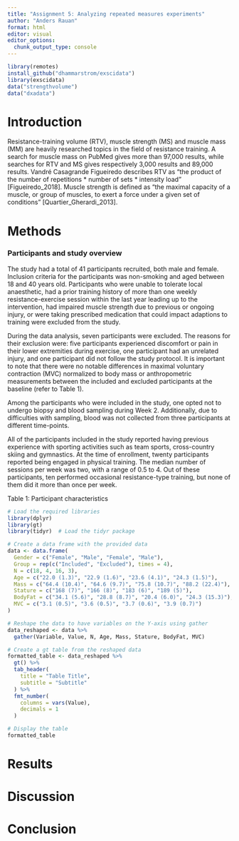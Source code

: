```yaml
---
title: "Assignment 5: Analyzing repeated measures experiments"
author: "Anders Rauan"
format: html
editor: visual
editor_options: 
  chunk_output_type: console
---
```


```r
library(remotes)
install_github("dhammarstrom/exscidata")
library(exscidata)
data("strengthvolume")
data("dxadata")
```

# Introduction

Resistance-training volume (RTV), muscle strength (MS) and muscle mass (MM) are heavily researched topics in the field of resistance training. A search for muscle mass on PubMed gives more than 97,000 results, while searches for RTV and MS gives respectively 3,000 results and 89,000 results. Vandré Casagrande Figueiredo describes RTV as "the product of the number of repetitions \* number of sets \* intensity load" \[Figueiredo_2018\]. Muscle strength is defined as "the maximal capacity of a muscle, or group of muscles, to exert a force under a given set of conditions" \[Quartier_Gherardi_2013\].

# Methods

### Participants and study overview

The study had a total of 41 participants recruited, both male and female. Inclusion criteria for the participants was non-smoking and aged between 18 and 40 years old. Participants who were unable to tolerate local anaesthetic, had a prior training history of more than one weekly resistance-exercise session within the last year leading up to the intervention, had impaired muscle strength due to previous or ongoing injury, or were taking prescribed medication that could impact adaptions to training were excluded from the study.

During the data analysis, seven participants were excluded. The reasons for their exclusion were: five participants experienced discomfort or pain in their lower extremities during exercise, one participant had an unrelated injury, and one participant did not follow the study protocol. It is important to note that there were no notable differences in maximal voluntary contraction (MVC) normalized to body mass or anthropometric measurements between the included and excluded participants at the baseline (refer to Table 1).

Among the participants who were included in the study, one opted not to undergo biopsy and blood sampling during Week 2. Additionally, due to difficulties with sampling, blood was not collected from three participants at different time-points.

All of the participants included in the study reported having previous experience with sporting activities such as team sports, cross-country skiing and gymnastics. At the time of enrollment, twenty participants reported being engaged in physical training. The median number of sessions per week was two, with a range of 0.5 to 4. Out of these participants, ten performed occasional resistance-type training, but none of them did it more than once per week.

Table 1: Participant characteristics

```r
# Load the required libraries
library(dplyr)
library(gt)
library(tidyr)  # Load the tidyr package

# Create a data frame with the provided data
data <- data.frame(
  Gender = c("Female", "Male", "Female", "Male"),
  Group = rep(c("Included", "Excluded"), times = 4),
  N = c(18, 4, 16, 3),
  Age = c("22.0 (1.3)", "22.9 (1.6)", "23.6 (4.1)", "24.3 (1.5)"),
  Mass = c("64.4 (10.4)", "64.6 (9.7)", "75.8 (10.7)", "88.2 (22.4)"),
  Stature = c("168 (7)", "166 (8)", "183 (6)", "189 (5)"),
  BodyFat = c("34.1 (5.6)", "28.8 (8.7)", "20.4 (6.0)", "24.3 (15.3)"),
  MVC = c("3.1 (0.5)", "3.6 (0.5)", "3.7 (0.6)", "3.9 (0.7)")
)

# Reshape the data to have variables on the Y-axis using gather
data_reshaped <- data %>%
  gather(Variable, Value, N, Age, Mass, Stature, BodyFat, MVC)

# Create a gt table from the reshaped data
formatted_table <- data_reshaped %>%
  gt() %>%
  tab_header(
    title = "Table Title",
    subtitle = "Subtitle"
  ) %>%
  fmt_number(
    columns = vars(Value),
    decimals = 1
  )

# Display the table
formatted_table

```

# Results

# Discussion

# Conclusion
